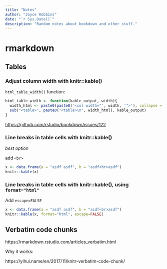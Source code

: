 ```yaml
--- 
title: "Notes"
author: "Joyce Robbins"
date: "`r Sys.Date()`"
description: "Random notes about bookdown and other stuff."
---
```


# rmarkdown

## Tables

### Adjust column width with knitr::kable()

`html_table_width()` function:

```r
html_table_width <- function(kable_output, width){
  width_html <- paste0(paste0('<col width="', width, '">'), collapse = "\n")
  sub("<table>", paste0("<table>\n", width_html), kable_output)
}
```

[https://github.com/rstudio/bookdown/issues/122](https://github.com/rstudio/bookdown/issues/122){target="_blank"}

### Line breaks in table cells with knitr::kable()

*best option*

add `<br>`


```r
x <- data.frame(a = "asdf asdf", b = "asdf<br>asdf")
knitr::kable(x)
```


### Line breaks in table cells with knitr::kable(), using `format="html"`

Add `escape=FALSE`

```r
x <- data.frame(a = "asdf asdf", b = "asdf<br>asdf")
knitr::kable(x, format="html", escape=FALSE)
```


## Verbatim code chunks

https://rmarkdown.rstudio.com/articles_verbatim.html

Why it works:

https://yihui.name/en/2017/11/knitr-verbatim-code-chunk/


